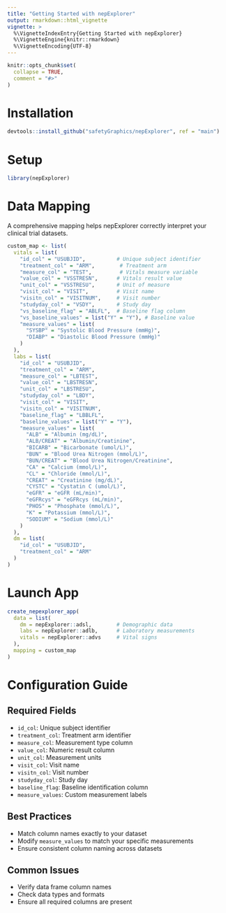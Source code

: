```yaml
---
title: "Getting Started with nepExplorer"
output: rmarkdown::html_vignette
vignette: >
  %\VignetteIndexEntry{Getting Started with nepExplorer}
  %\VignetteEngine{knitr::rmarkdown}
  %\VignetteEncoding{UTF-8}
---
```


```r
knitr::opts_chunk$set(
  collapse = TRUE,
  comment = "#>"
)
```

# Installation
```r
devtools::install_github("safetyGraphics/nepExplorer", ref = "main")
```

# Setup
```r
library(nepExplorer)
```

# Data Mapping
A comprehensive mapping helps nepExplorer correctly interpret your clinical trial datasets.

```r
custom_map <- list(
  vitals = list(
    "id_col" = "USUBJID",          # Unique subject identifier
    "treatment_col" = "ARM",        # Treatment arm
    "measure_col" = "TEST",         # Vitals measure variable
    "value_col" = "VSSTRESN",      # Vitals result value
    "unit_col" = "VSSTRESU",       # Unit of measure
    "visit_col" = "VISIT",         # Visit name
    "visitn_col" = "VISITNUM",     # Visit number
    "studyday_col" = "VSDY",       # Study day
    "vs_baseline_flag" = "ABLFL",  # Baseline flag column
    "vs_baseline_values" = list("Y" = "Y"), # Baseline value
    "measure_values" = list(
      "SYSBP" = "Systolic Blood Pressure (mmHg)",
      "DIABP" = "Diastolic Blood Pressure (mmHg)"
    )
  ),
  labs = list(
    "id_col" = "USUBJID",
    "treatment_col" = "ARM",
    "measure_col" = "LBTEST",
    "value_col" = "LBSTRESN",
    "unit_col" = "LBSTRESU",
    "studyday_col" = "LBDY",
    "visit_col" = "VISIT",
    "visitn_col" = "VISITNUM",
    "baseline_flag" = "LBBLFL",
    "baseline_values" = list("Y" = "Y"),
    "measure_values" = list(
      "ALB" = "Albumin (mg/dL)",
      "ALB/CREAT" = "Albumin/Creatinine",
      "BICARB" = "Bicarbonate (umol/L)",
      "BUN" = "Blood Urea Nitrogen (mmol/L)",
      "BUN/CREAT" = "Blood Urea Nitrogen/Creatinine",
      "CA" = "Calcium (mmol/L)",
      "CL" = "Chloride (mmol/L)",
      "CREAT" = "Creatinine (mg/dL)",
      "CYSTC" = "Cystatin C (umol/L)",
      "eGFR" = "eGFR (mL/min)",
      "eGFRcys" = "eGFRcys (mL/min)",
      "PHOS" = "Phosphate (mmol/L)",
      "K" = "Potassium (mmol/L)",
      "SODIUM" = "Sodium (mmol/L)"
    )
  ),
  dm = list(
    "id_col" = "USUBJID",
    "treatment_col" = "ARM"
  )
)
```

# Launch App
```r
create_nepexplorer_app(
  data = list(
    dm = nepExplorer::adsl,        # Demographic data
    labs = nepExplorer::adlb,      # Laboratory measurements
    vitals = nepExplorer::advs     # Vital signs
  ),
  mapping = custom_map
)
```

# Configuration Guide

## Required Fields
- `id_col`: Unique subject identifier
- `treatment_col`: Treatment arm identifier
- `measure_col`: Measurement type column
- `value_col`: Numeric result column
- `unit_col`: Measurement units
- `visit_col`: Visit name
- `visitn_col`: Visit number
- `studyday_col`: Study day
- `baseline_flag`: Baseline identification column
- `measure_values`: Custom measurement labels

## Best Practices
- Match column names exactly to your dataset
- Modify `measure_values` to match your specific measurements
- Ensure consistent column naming across datasets

## Common Issues
- Verify data frame column names
- Check data types and formats
- Ensure all required columns are present
